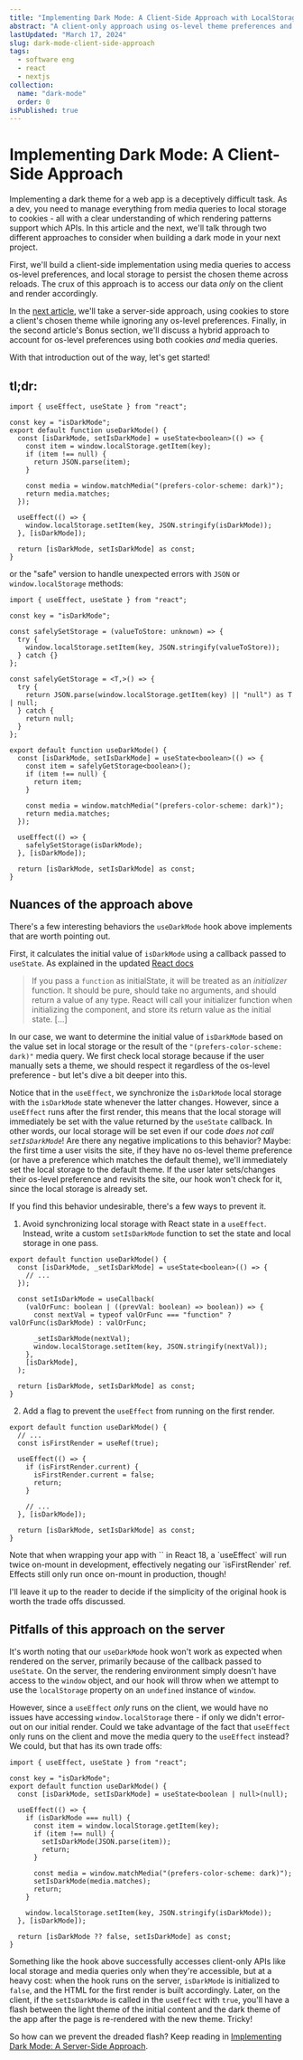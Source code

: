 ```yaml
---
title: "Implementing Dark Mode: A Client-Side Approach with LocalStorage"
abstract: "A client-only approach using os-level theme preferences and local storage"
lastUpdated: "March 17, 2024"
slug: dark-mode-client-side-approach
tags:
  - software eng
  - react
  - nextjs
collection:
  name: "dark-mode"
  order: 0
isPublished: true
---
```


# Implementing Dark Mode: A Client-Side Approach

Implementing a dark theme for a web app is a deceptively difficult task. As a dev, you need to
manage everything from media queries to local storage to cookies - all with a clear understanding of
which rendering patterns support which APIs. In this article and the next, we'll talk through two
different approaches to consider when building a dark mode in your next project.

First, we'll build a client-side implementation using media queries to access os-level preferences,
and local storage to persist the chosen theme across reloads. The crux of this approach is to access
our data _only_ on the client and render accordingly.

In the [next article](/blog/dark-mode-server-side-approach), we'll take a server-side approach,
using cookies to store a client's chosen theme while ignoring any os-level preferences. Finally, in
the second article's <Link href="">Bonus section</Link>, we'll discuss a hybrid approach to account
for os-level preferences using both cookies _and_ media queries.

With that introduction out of the way, let's get started!

## tl;dr:

```tsx
import { useEffect, useState } from "react";

const key = "isDarkMode";
export default function useDarkMode() {
  const [isDarkMode, setIsDarkMode] = useState<boolean>(() => {
    const item = window.localStorage.getItem(key);
    if (item !== null) {
      return JSON.parse(item);
    }

    const media = window.matchMedia("(prefers-color-scheme: dark)");
    return media.matches;
  });

  useEffect(() => {
    window.localStorage.setItem(key, JSON.stringify(isDarkMode));
  }, [isDarkMode]);

  return [isDarkMode, setIsDarkMode] as const;
}
```

or the "safe" version to handle unexpected errors with `JSON` or `window.localStorage` methods:

```tsx
import { useEffect, useState } from "react";

const key = "isDarkMode";

const safelySetStorage = (valueToStore: unknown) => {
  try {
    window.localStorage.setItem(key, JSON.stringify(valueToStore));
  } catch {}
};

const safelyGetStorage = <T,>() => {
  try {
    return JSON.parse(window.localStorage.getItem(key) || "null") as T | null;
  } catch {
    return null;
  }
};

export default function useDarkMode() {
  const [isDarkMode, setIsDarkMode] = useState<boolean>(() => {
    const item = safelyGetStorage<boolean>();
    if (item !== null) {
      return item;
    }

    const media = window.matchMedia("(prefers-color-scheme: dark)");
    return media.matches;
  });

  useEffect(() => {
    safelySetStorage(isDarkMode);
  }, [isDarkMode]);

  return [isDarkMode, setIsDarkMode] as const;
}
```

## Nuances of the approach above

There's a few interesting behaviors the `useDarkMode` hook above implements that are worth pointing
out.

First, it calculates the initial value of `isDarkMode` using a callback passed to `useState`. As
explained in the updated [React docs](https://react.dev/reference/react/useState#parameters)

> If you pass a `function` as initialState, it will be treated as an _initializer_ function. It
> should be pure, should take no arguments, and should return a value of any type. React will call
> your initializer function when initializing the component, and store its return value as the
> initial state. [...]

In our case, we want to determine the initial value of `isDarkMode` based on the value set in local
storage or the result of the `"(prefers-color-scheme: dark)"` media query. We first check local
storage because if the user manually sets a theme, we should respect it regardless of the os-level
preference - but let's dive a bit deeper into this.

Notice that in the `useEffect`, we synchronize the `isDarkMode` local storage with the `isDarkMode`
state whenever the latter changes. However, since a `useEffect` runs after the first render, this
means that the local storage will immediately be set with the value returned by the `useState`
callback. In other words, our local storage will be set even if our code _does not call
`setIsDarkMode`_! Are there any negative implications to this behavior? Maybe: the first time a user
visits the site, if they have no os-level theme preference (or have a preference which matches the
default theme), we'll immediately set the local storage to the default theme. If the user later
sets/changes their os-level preference and revisits the site, our hook won't check for it, since the
local storage is already set.

If you find this behavior undesirable, there's a few ways to prevent it.

1. Avoid synchronizing local storage with React state in a `useEffect`. Instead, write a custom
   `setIsDarkMode` function to set the state and local storage in one pass.

```tsx
export default function useDarkMode() {
  const [isDarkMode, _setIsDarkMode] = useState<boolean>(() => {
    // ...
  });

  const setIsDarkMode = useCallback(
    (valOrFunc: boolean | ((prevVal: boolean) => boolean)) => {
      const nextVal = typeof valOrFunc === "function" ? valOrFunc(isDarkMode) : valOrFunc;

      _setIsDarkMode(nextVal);
      window.localStorage.setItem(key, JSON.stringify(nextVal));
    },
    [isDarkMode],
  );

  return [isDarkMode, setIsDarkMode] as const;
}
```

2. Add a flag to prevent the `useEffect` from running on the first render.

```tsx
export default function useDarkMode() {
  // ...
  const isFirstRender = useRef(true);

  useEffect(() => {
    if (isFirstRender.current) {
      isFirstRender.current = false;
      return;
    }

    // ...
  }, [isDarkMode]);

  return [isDarkMode, setIsDarkMode] as const;
}
```

<Info>
  Note that when wrapping your app with `<StrictMode />` in React 18, a `useEffect` will run twice
  on-mount in development, effectively negating our `isFirstRender` ref. Effects still only run once
  on-mount in production, though!
</Info>

I'll leave it up to the reader to decide if the simplicity of the original hook is worth the trade
offs discussed.

## Pitfalls of this approach on the server

It's worth noting that our `useDarkMode` hook won't work as expected when rendered on the server,
primarily because of the callback passed to `useState`. On the server, the rendering environment
simply doesn't have access to the `window` object, and our hook will throw when we attempt to use
the `localStorage` property on an `undefined` instance of `window`.

However, since a `useEffect` _only_ runs on the client, we would have no issues have accessing
`window.localStorage` there - if only we didn't error-out on our initial render. Could we take
advantage of the fact that `useEffect` only runs on the client and move the media query to the
`useEffect` instead? We could, but that has its own trade offs:

```tsx
import { useEffect, useState } from "react";

const key = "isDarkMode";
export default function useDarkMode() {
  const [isDarkMode, setIsDarkMode] = useState<boolean | null>(null);

  useEffect(() => {
    if (isDarkMode === null) {
      const item = window.localStorage.getItem(key);
      if (item !== null) {
        setIsDarkMode(JSON.parse(item));
        return;
      }

      const media = window.matchMedia("(prefers-color-scheme: dark)");
      setIsDarkMode(media.matches);
      return;
    }

    window.localStorage.setItem(key, JSON.stringify(isDarkMode));
  }, [isDarkMode]);

  return [isDarkMode ?? false, setIsDarkMode] as const;
}
```

Something like the hook above successfully accesses client-only APIs like local storage and media
queries only when they're accessible, but at a heavy cost: when the hook runs on the server,
`isDarkMode` is initialized to `false`, and the HTML for the first render is built accordingly.
Later, on the client, if the `setIsDarkMode` is called in the `useEffect` with `true`, you'll have a
flash between the light theme of the initial content and the dark theme of the app after the page is
re-rendered with the new theme. Tricky!

So how can we prevent the dreaded flash? Keep reading in
[Implementing Dark Mode: A Server-Side Approach](/blog/dark-mode-server-side-approach).
